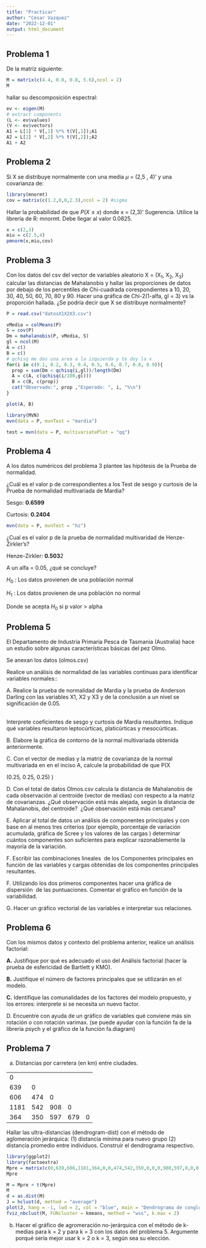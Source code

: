 ```yaml
---
title: "Practicar"
author: "Cesar Vazquez"
date: "2022-12-01"
output: html_document
---
```


## Problema 1

De la matriz siguiente:

```r
M = matrix(c(4.4, 0.8, 0.8, 5.6),ncol = 2)
M
```

hallar su descomposición espectral:

```r
ev <- eigen(M)
# extract components
(L <- ev$values)
(V <- ev$vectors)
A1 = L[1] * V[,1] %*% t(V[,1]);A1
A2 = L[2] * V[,2] %*% t(V[,2]);A2
A1 + A2
```

## Problema 2

Si X se distribuye normalmente con una media $\mu$ = (2,5 , 4)' y una covarianza de:

```r
library(mnormt)
cov = matrix(c(1.2,0,0,2.3),ncol = 2) #sigma
```

Hallar la probabilidad de que $P(X≤x)$ donde x = (2,3)' Sugerencia. Utilice la librería de R: mnormt. Debe llegar al valor 0.0825.

```r
x = c(2,3)
miu = c(2.5,4)
pmnorm(x,miu,cov)
```

## Problema 3

Con los datos del csv del vector de variables aleatorio X = (X~1~, X~2~, X~3~) calcular las distancias de Mahalanobis y hallar las proporciones de datos por debajo de los percentiles de Chi-cuadrada corespondientes a 10, 20, 30, 40, 50, 60, 70, 80 y 90. Hacer una gráfica de Chi-2(1-alfa, gl = 3) vs la proporción hallada. ¿Se podría decir que X se distribuye normalmente?

```r
P = read.csv("datosX1X2X3.csv")
```

```r
vMedia = colMeans(P)
S = cov(P)
Dm = mahalanobis(P, vMedia, S)
gl = ncol(M)
A = c()
B = c()
# qchisq me das una area a la izquierda y te doy la x
for(i in c(0.1, 0.2, 0.3, 0.4, 0.5, 0.6, 0.7, 0.8, 0.9)){
  prop = sum(Dm < qchisq(i,gl))/length(Dm)
  A = c(A, c(qchisq(i/100,gl)))
  B = c(B, c(prop))
  cat("Observado:", prop ,"Esperado: ", i, "%\n")
}

plot(A, B)

```

```r
library(MVN)
mvn(data = P, mvnTest = "mardia")
```

```r
test = mvn(data = P, multivariatePlot = "qq")
```

## Problema 4

A los datos numéricos del problema 3 plantee las hipótesis de la Prueba de normalidad.

¿Cuál es el valor p de correspondientes a los Test de sesgo y curtosis de la Prueba de normalidad multivariada de Mardia?

Sesgo: **0.6599**

Curtosis: **0.2404**

```r
mvn(data = P, mvnTest = "hz")
```

¿Cual es el valor p de la prueba de normalidad multivaridad de Henze-Zirkler's?

Henze-Zirkler: **0.503**2

A un alfa = 0.05, ¿qué se concluye?

$H_0$ : Los datos provienen de una población normal

$H_1$ : Los datos provienen de una población no normal

Donde se acepta $H_0$ si p valor \> alpha

## Problema 5

El Departamento de Industria Primaria Pesca de Tasmania (Australia) hace un estudio sobre algunas características básicas del pez Olmo.

Se anexan los datos (olmos.csv)

Realice un análisis de normalidad de las variables continuas para identificar variables normales::

A. Realice la prueba de normalidad de Mardia y la prueba de Anderson Darling con las variables X1, X2 y X3 y de la conclusión a un nivel se significación de 0.05. 

\
Interprete coeficientes de sesgo y curtosis de Mardia resultantes. Indique qué variables resultaron leptocúrticas, platicúrticas y mesocúrticas. 

B. Elabore la gráfica de contorno de la normal multivariada obtenida  anteriormente. 

C. Con el vector de medias y la matriz de covarianza de la normal multivariada en en el inciso A, calcule la probabilidad de que P(X

(0.25, 0.25, 0.25) )

D. Con el total de datos Olmos.csv calcula la distancia de Mahalanobis de cada observación al centroide (vector de medias) con respecto a la matriz de covarianzas. ¿Qué observación está más alejada, según la distancia de Mahalanobis, del centroide?  ¿Qué observación está más cercana? 

E. Aplicar al total de datos un análisis de componentes principales y con base en al menos tres criterios (por ejemplo, porcentaje de variación acumulada, gráfica de Scree y los valores de las cargas ) determinar cuántos componentes son suficientes para explicar razonablemente la mayoría de la variación. 

F. Escribir las combinaciones lineales  de los Componentes principales en función de las variables y cargas obtenidas de los componentes principales resultantes.

F. Utilizando los dos primeros componentes hacer una gráfica de dispersión  de las puntuaciones. Comentar el gráfico en función de la variabilidad.

G. Hacer un gráfico vectorial de las variables e interpretar sus relaciones. 

## Problema 6

Con los mismos datos y contexto del problema anterior, realice un análisis factorial: 

**A.** Justifique por qué es adecuado el uso del Análisis factorial (hacer la prueba de esfericidad de Bartlett y KMO).

**B.** Justifique el número de factores principales que se utilizarán en el modelo. 

**C.** Identifique las comunalidades de los factores del modelo propuesto, y los errores: interprete si se necesita un nuevo factor.

D. Encuentre con ayuda de un gráfico de variables qué conviene más sin rotación o con rotación varimax. (se puede ayudar con la función fa de la librería psych y el gráfico de la función fa.diagram)

## Problema 7

a)  Distancias por carretera (en km) entre ciudades.

|      |     |     |     |     |
|------|-----|-----|-----|-----|
| 0    |     |     |     |     |
| 639  | 0   |     |     |     |
| 606  | 474 | 0   |     |     |
| 1181 | 542 | 908 | 0   |     |
| 364  | 350 | 597 | 679 | 0   |

Hallar las ultra-distancias (dendrogram-dist) con el método de aglomeración jerárquica: (1) distancia mínima para nuevo grupo (2) distancia promedio entre individuos. Construir el dendrograma respectivo. 

```r
library(ggplot2)
library(factoextra)
Mpre = matrix(c(0,639,606,1181,364,0,0,474,542,350,0,0,0,908,597,0,0,0,0,679,0,0,0,0,0), ncol = 5)
Mpre
```

```r
M = Mpre + t(Mpre)
M
d = as.dist(M) 
J = hclust(d, method = "average")
plot(J, hang = -1, lwd = 2, col = "blue", main = "Dendrograma de conglomerados", sub = "objetos", xlab = "n",ylab = c("distancia"))
fviz_nbclust(M, FUNcluster = kmeans, method = "wss", k.max = 2)
```

b)  Hacer el gráfico de agromeración no-jerárquica con el método de k-medias para k = 2 y para k = 3 con los datos del problema 5. Argumente porqué sería mejor usar k = 2 o k = 3, según sea su elección. 
